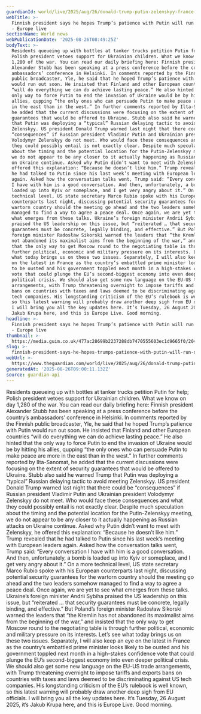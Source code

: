 ```yaml
---
guardianId: world/live/2025/aug/26/donald-trump-putin-zelenskyy-france-meeting-europe-live
webTitle: >-
  Finnish president says he hopes Trump’s patience with Putin will run out soon
  - Europe live
sectionName: World news
webPublicationDate: '2025-08-26T08:49:25Z'
bodyText: >-
  Residents queueing up with bottles at tanker trucks petition Putin for help;
  Polish president vetoes support for Ukrainian children. What we know on day
  1,280 of the war. You can read our daily briefing here: Finnish president
  Alexander Stubb has been speaking at a press conference before the country’s
  ambassadors’ conference in Helsinki. In comments reported by the Finnish
  public broadcaster, Yle, he said that he hoped Trump’s patience with Putin
  would run out soon. He insisted that Finland and other European countries
  “will do everything we can do achieve lasting peace.” He also hinted that the
  only way to force Putin to end the invasion of Ukraine would be by hitting his
  allies, qupping “the only ones who can persuade Putin to make peace are more
  in the east than in the west.” In further comments reported by Ilta-Sanomat,
  he added that the current discussions were focusing on the extent of security
  guarantees that would be offered to Ukraine. Stubb also said he warned Trump
  that Putin was deploying a “typical” Russian delaying tactic to avoid meeting
  Zelenskyy. US president Donald Trump warned last night that there could be
  “consequences” if Russian president Vladimir Putin and Ukrainian president
  Volodymyr Zelenskyy do not meet. Who would face these consequences and what
  they could possibly entail is not exactly clear. Despite much speculation
  about the timing and the potential location for the Putin-Zelenskyy meeting,
  we do not appear to be any closer to it actually happening as Russian attacks
  on Ukraine continue. Asked why Putin didn’t want to meet with Zelenskyy, he
  offered this explanation: “Because he doesn’t like him.” Trump revealed that
  he had talked to Putin since his last week’s meeting with European leaders
  again. Asked how the conversation talks went, Trump said: “Every conversation
  I have with him is a good conversation. And then, unfortunately, a bomb is
  loaded up into Kyiv or someplace, and I get very angry about it.” On a more
  technical level, US state secretary Marco Rubio spoke with his European
  counterparts last night, discussing potential security guarantees for the
  wartorn country should the meeting go ahead and the two leaders somehow
  managed to find a way to agree a peace deal. Once again, we are yet to see
  what emerges from these talks. Ukraine’s foreign minister Andrii Sybiha
  praised the US leadership on this issue, but “reiterated … that security
  guarantees must be concrete, legally binding, and effective.” But Poland’s
  foreign minister Radosław Sikorski warned the leaders that “the Kremlin has
  not abandoned its maximalist aims from the beginning of the war,” and insisted
  that the only way to get Moscow round to the negotiating table is through
  further political, economic and military pressure on its interests. Let’s see
  what today brings us on these two issues. Separately, I will also keep an eye
  on the latest in France as the country’s embattled prime minister looks likely
  to be ousted and his government toppled next month in a high-stakes confidence
  vote that could plunge the EU’s second-biggest economy into even deeper
  political crisis. We should also get some new language on the EU-US trade
  arrangements, with Trump threatening overnight to impose tariffs and exports
  bans on countries with taxes and laws deemed to be discriminating against US
  tech companies. His longstanding criticism of the EU’s rulebook is well known,
  so this latest warning will probably draw another deep sigh from EU officials.
  I will bring you all the key updates here. It’s Tuesday, 26 August 2025, it’s
  Jakub Krupa here, and this is Europe Live. Good morning.
headline: >-
  Finnish president says he hopes Trump’s patience with Putin will run out soon
  - Europe live
thumbnail: >-
  https://media.guim.co.uk/477ac28699b2237288db7470555603ec1d9665f0/2048_2232_2683_2146/500.jpg
slug: >-
  finnish-president-says-he-hopes-trumps-patience-with-putin-will-run-out-soon-europe-live
webUrl: >-
  https://www.theguardian.com/world/live/2025/aug/26/donald-trump-putin-zelenskyy-france-meeting-europe-live
generatedAt: '2025-08-26T09:00:11.132Z'
source: guardian-api
---
```

Residents queueing up with bottles at tanker trucks petition Putin for help; Polish president vetoes support for Ukrainian children. What we know on day 1,280 of the war. You can read our daily briefing here: Finnish president Alexander Stubb has been speaking at a press conference before the country’s ambassadors’ conference in Helsinki. In comments reported by the Finnish public broadcaster, Yle, he said that he hoped Trump’s patience with Putin would run out soon. He insisted that Finland and other European countries “will do everything we can do achieve lasting peace.” He also hinted that the only way to force Putin to end the invasion of Ukraine would be by hitting his allies, qupping “the only ones who can persuade Putin to make peace are more in the east than in the west.” In further comments reported by Ilta-Sanomat, he added that the current discussions were focusing on the extent of security guarantees that would be offered to Ukraine. Stubb also said he warned Trump that Putin was deploying a “typical” Russian delaying tactic to avoid meeting Zelenskyy. US president Donald Trump warned last night that there could be “consequences” if Russian president Vladimir Putin and Ukrainian president Volodymyr Zelenskyy do not meet. Who would face these consequences and what they could possibly entail is not exactly clear. Despite much speculation about the timing and the potential location for the Putin-Zelenskyy meeting, we do not appear to be any closer to it actually happening as Russian attacks on Ukraine continue. Asked why Putin didn’t want to meet with Zelenskyy, he offered this explanation: “Because he doesn’t like him.” Trump revealed that he had talked to Putin since his last week’s meeting with European leaders again. Asked how the conversation talks went, Trump said: “Every conversation I have with him is a good conversation. And then, unfortunately, a bomb is loaded up into Kyiv or someplace, and I get very angry about it.” On a more technical level, US state secretary Marco Rubio spoke with his European counterparts last night, discussing potential security guarantees for the wartorn country should the meeting go ahead and the two leaders somehow managed to find a way to agree a peace deal. Once again, we are yet to see what emerges from these talks. Ukraine’s foreign minister Andrii Sybiha praised the US leadership on this issue, but “reiterated … that security guarantees must be concrete, legally binding, and effective.” But Poland’s foreign minister Radosław Sikorski warned the leaders that “the Kremlin has not abandoned its maximalist aims from the beginning of the war,” and insisted that the only way to get Moscow round to the negotiating table is through further political, economic and military pressure on its interests. Let’s see what today brings us on these two issues. Separately, I will also keep an eye on the latest in France as the country’s embattled prime minister looks likely to be ousted and his government toppled next month in a high-stakes confidence vote that could plunge the EU’s second-biggest economy into even deeper political crisis. We should also get some new language on the EU-US trade arrangements, with Trump threatening overnight to impose tariffs and exports bans on countries with taxes and laws deemed to be discriminating against US tech companies. His longstanding criticism of the EU’s rulebook is well known, so this latest warning will probably draw another deep sigh from EU officials. I will bring you all the key updates here. It’s Tuesday, 26 August 2025, it’s Jakub Krupa here, and this is Europe Live. Good morning.
